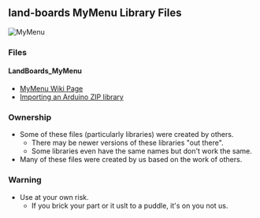 == land-boards MyMenu Library Files ==

<img src="http://land-boards.com/blwiki/images/5/52/MyMenu-X2-both-sides-600px.jpg" alt="MyMenu" title="MyMenu" />

=== Files ===

==== LandBoards_MyMenu ====

* [http://land-boards.com/blwiki/index.php?title=MyMenu MyMenu Wiki Page]
* [https://www.arduino.cc/en/Guide/Libraries?setlang=en#importing-a-zip-library Importing an Arduino ZIP library]

=== Ownership ===

* Some of these files (particularly libraries) were created by others.
** There may be newer versions of these libraries "out there".
** Some libraries even have the same names but don't work the same.
* Many of these files were created by us based on the work of others.

=== Warning ===

* Use at your own risk.
** If you brick your part or it uslt to a puddle, it's on you not us.
